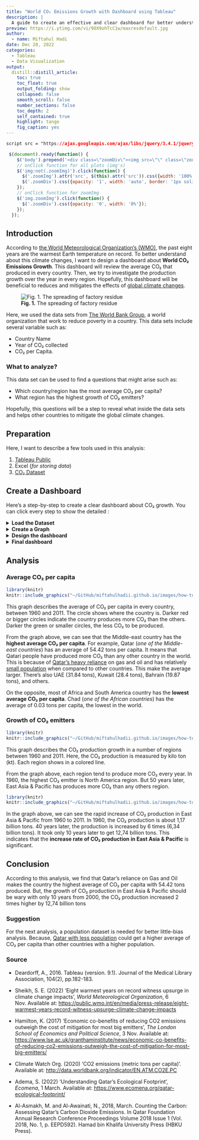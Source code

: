 ```yaml
---
title: "World CO₂ Emissions Growth with Dashboard using Tableau"
description: |
  A guide to create an effective and clear dashboard for better understand average CO₂ in the world using CO₂ dataset. 
preview: https://i.ytimg.com/vi/9OX9ohTcC1w/maxresdefault.jpg
author:
  - name: Miftahul Hadi
date: Dec 20, 2022
categories:
  - Tableau
  - Data Visualization
output:
  distill::distill_article:
    toc: true
    toc_float: true
    output_folding: show
    collapsed: false
    smooth_scroll: false
    number_sections: false
    toc_depth: 2
    self_contained: true
    highlight: tango
    fig_caption: yes
---
```


```css
script src = "https://ajax.googleapis.com/ajax/libs/jquery/3.4.1/jquery.min.js"
```

```js
 $(document).ready(function() {
    $('body').prepend('<div class=\"zoomDiv\"><img src=\"\" class=\"zoomImg\"></div>');
    // onClick function for all plots (img's)
    $('img:not(.zoomImg)').click(function() {
      $('.zoomImg').attr('src', $(this).attr('src')).css({width: '100%'});
      $('.zoomDiv').css({opacity: '1', width: 'auto', border: '1px solid white', borderRadius: '5px', position: 'fixed', top: '50%', left: '50%', marginRight: '-50%', transform: 'translate(-50%, -50%)', boxShadow: '0px 0px 50px #888888', zIndex: '50', overflow: 'auto', maxHeight: '100%'});
    });
    // onClick function for zoomImg
    $('img.zoomImg').click(function() {
      $('.zoomDiv').css({opacity: '0', width: '0%'}); 
    });
  });
```

## Introduction

According to [the World Meteorological Organization's (WMO)](https://public.wmo.int/en/media/press-release/eight-warmest-years-record-witness-upsurge-climate-change-impacts#:~:text=Temperature%3A%20The%20global%20average%20temperature,until%20the%20end%20of%202022.), the past eight years are the warmest Earth temperature on record. To better understand about this climate changes, I want to design a dashboard about **World CO₂ Emissions Growth**. This dashboard will review the average CO₂ that produced in every country. Then, we try to investigate the production growth over the year in every region. Hopefully, this dashboard will be beneficial to reduces and mitigates the effects of [global climate changes](https://www.lse.ac.uk/granthaminstitute/news/economic-co-benefits-of-reducing-co2-emissions-outweigh-the-cost-of-mitigation-for-most-big-emitters/).

![**Fig. 1.** The spreading of factory residue](https://www.sciencealert.com/images/2019-09/processed/agw_topics_1024.jpg)

Here, we used the data sets from [The World Bank Group](http://data.worldbank.org/indicator/EN.ATM.CO2E.PC), a world organization that work to reduce poverty in a country. This data sets include several variable such as:

-   Country Name
-   Year of CO₂ collected
-   CO₂ per Capita.


### What to analyze?

This data set can be used to find a questions that might arise such as:

-   Which country/region has the most average CO₂ per capita?
-   What region has the highest growth of CO₂ emitters?

Hopefully, this questions will be a step to reveal what inside the data sets and helps other countries to mitigate the global climate changes.

## Preparation

Here, I want to describe a few tools used in this analysis:

1. [Tableau Public](https://public.tableau.com/app/discover)
2. Excel (*for storing data*)
3. [CO₂ Dataset](http://data.worldbank.org/indicator/EN.ATM.CO2E.PC)


## Create a Dashboard
Here's a step-by-step to create a clear dashboard about CO₂ growth. You can click every step to show the detailed :

<details>
  <summary><b>Load the Dataset</b></summary>

To connect the dataset to Tableau, the step as follows:

* First, open Tableau Public application.
* Then, the first window you see might be like this.

```r
library(knitr)
knitr::include_graphics("~/GitHub/miftahulhadii.github.io/images/how-to-create-dashboard-tableau/connect-dataset-tableau.png")  
```

* Select **Microsoft Excel** (*because our dataset is in excel format*), then locate to the dataset file.
* Next, a lot of sheet inside of dataset will appear. This is Data Source window. 

```r
library(knitr)
knitr::include_graphics("~/GitHub/miftahulhadii.github.io/images/how-to-create-dashboard-tableau/connect-sheet.png")  
```
* Connect the Tableau to useful sheet that already been cleaned. Here, we choose `CO2 Data Cleaned` because the sheet involves metrics needed.
* Last, we can go to worksheet

```r
library(knitr)
knitr::include_graphics("~/GitHub/miftahulhadii.github.io/images/how-to-create-dashboard-tableau/go-to-worksheet.png")  
```

As a preview, here is a view of Tableau project we work on.

```r
library(knitr)
knitr::include_graphics("~/GitHub/miftahulhadii.github.io/images/how-to-create-dashboard-tableau/tableau-project-preview.png")  
```

As the image above, there are three sections that show up, including:

* **Left-side**  = Where the data stored.
* **Middle**     = Tools to refine your data visualization.
* **Right-side** = Place to view your visualization.
</details>

<details>
  <summary><b>Create a Graph</b></summary>
In this section, we want plotting the dataset about CO₂ activity in the World to answers question. 

#### Average CO₂ per Capita
Here's the step to create a clear graph of average CO₂ for every country:

* First, we put the `Country Name` column to **Detail** in Marks pane.

```r
library(knitr)
knitr::include_graphics("~/GitHub/miftahulhadii.github.io/images/how-to-create-dashboard-tableau/1-a-country-name.png")  
```

* A map will appear with the country as a data points.

```r
library(knitr)
knitr::include_graphics("~/GitHub/miftahulhadii.github.io/images/how-to-create-dashboard-tableau/1-b-country-appear.png")  
```

* Then, we calculate the average CO₂ per Capita for every country by **drag** the `CO2 Per Capita (metric tons)` column to **Size** in Marks pane.

```r
library(knitr)
knitr::include_graphics("~/GitHub/miftahulhadii.github.io/images/how-to-create-dashboard-tableau/1-c-avg-co2.png")  
```
 

* Average of CO₂ per Capita will appear with circle size. The larger the circle, the highest average.

```r
library(knitr)
knitr::include_graphics("~/GitHub/miftahulhadii.github.io/images/how-to-create-dashboard-tableau/1-d-country-size.png")  
```

* Then, we can **add a color divergence** on the circle to make the average CO₂ per capita more clear.

```r
library(knitr)
knitr::include_graphics("~/GitHub/miftahulhadii.github.io/images/how-to-create-dashboard-tableau/1-e-country-color.png")  
```

* Then, we can see the divergence of color in the circle. The higher the blue concentrate, higher the average. 

```r
library(knitr)
knitr::include_graphics("~/GitHub/miftahulhadii.github.io/images/how-to-create-dashboard-tableau/1-f-country-blue-divergence.png")  
```

* To make it more clear, we can change the color from Blue to Red-Green.

* Click **Edit Colors**, make the colors reversed, because green indicate low CO₂ and red for high CO₂. Make the center to 4.

```r
library(knitr)
knitr::include_graphics("~/GitHub/miftahulhadii.github.io/images/how-to-create-dashboard-tableau/1-g-country-red-green-divergence.png")  
```

* Make the size of the circle correlated to average CO₂ per Capita.

```r
library(knitr)
knitr::include_graphics("~/GitHub/miftahulhadii.github.io/images/how-to-create-dashboard-tableau/1-h-country-size.png")
```
* Add a border color on circle.

```r
library(knitr)
knitr::include_graphics("~/GitHub/miftahulhadii.github.io/images/how-to-create-dashboard-tableau/1-i-country-circle-border.png")
```

* Change the title and this is the first graph for **Average CO₂ per Capita**.

```r
library(knitr)
knitr::include_graphics("~/GitHub/miftahulhadii.github.io/images/how-to-create-dashboard-tableau/1-first-graph.png")
```


#### CO₂ Production by Region
Here's the step to a viz about CO₂ production over the years:

* First, add a new worksheet for different graph.

```r
library(knitr)
knitr::include_graphics("~/GitHub/miftahulhadii.github.io/images/how-to-create-dashboard-tableau/2-co2-production/1-add-new-worksheet.png")
```

* Add `Region` column on **color marks**.

```r
library(knitr)
knitr::include_graphics("~/GitHub/miftahulhadii.github.io/images/how-to-create-dashboard-tableau/2-co2-production/1-add-region.png")
```

* Then, add `Year` as a columns & `CO2 (kt)` as a rows.

```r
library(knitr)
knitr::include_graphics("~/GitHub/miftahulhadii.github.io/images/how-to-create-dashboard-tableau/2-co2-production/1-add-year-co2.png")
```

* Here's the graph. You see that the year is too crowded.

```r
library(knitr)
knitr::include_graphics("~/GitHub/miftahulhadii.github.io/images/how-to-create-dashboard-tableau/2-co2-production/1-b-show-graph.png")
```

* Make it only per 10 years by ranges.

```r
library(knitr)
knitr::include_graphics("~/GitHub/miftahulhadii.github.io/images/how-to-create-dashboard-tableau/2-co2-production/1-c-change-axis.png")
```

* There you go. Here the graph explain about CO₂ production by Region

```r
library(knitr)
knitr::include_graphics("~/GitHub/miftahulhadii.github.io/images/how-to-create-dashboard-tableau/2-co2-production/1-d-graph.png")
```
Next, we can combine this two graph to design a clear dashboard.
</details>

<details>
  <summary><b>Design the dashboard</b></summary>

In this section, we want to combine two graph we have created into one dashboard. Here's the step:

* First, create a **new dashboard**.

```r
library(knitr)
knitr::include_graphics("~/GitHub/miftahulhadii.github.io/images/how-to-create-dashboard-tableau/3-design-dashboard/1-create-new-dashb.png")
```

* Let's add two graph we've created before by **dragging the sheet** into canvas.

```r
library(knitr)
knitr::include_graphics("~/GitHub/miftahulhadii.github.io/images/how-to-create-dashboard-tableau/3-design-dashboard/2-drag-graph.png")
```

* After dragging two graph. Then, it will looks like this.

```r
library(knitr)
knitr::include_graphics("~/GitHub/miftahulhadii.github.io/images/how-to-create-dashboard-tableau/3-design-dashboard/3-dash-looks.png")
```

* Notice that the legend is kind of confusing. Let's move it into the relevant graph.

* To move the legend, first click **More options**, then choose **Floating**.

```r
library(knitr)
knitr::include_graphics("~/GitHub/miftahulhadii.github.io/images/how-to-create-dashboard-tableau/3-design-dashboard/4-floating-legend.png")
```

* Do this with color divergence legend. Delete the circle legend.

* Then, **remove** the unused container to make the dashboard more clear.

```r
library(knitr)
knitr::include_graphics("~/GitHub/miftahulhadii.github.io/images/how-to-create-dashboard-tableau/3-design-dashboard/5-remove-container.png")
```

</details>


<details>
  <summary><b>Final dashboard</b></summary>

Here's the final dashboard that we have created.

```r
library(knitr)
knitr::include_graphics("~/GitHub/miftahulhadii.github.io/images/how-to-create-dashboard-tableau/3-design-dashboard/6-final-dashboard.png")
```

Now, the legend is tied with each graph. It's give a context to graph and make the dashboard more clear.
</details>

## Analysis
### Average CO₂ per capita

```r
library(knitr)
knitr::include_graphics("~/GitHub/miftahulhadii.github.io/images/how-to-create-dashboard-tableau/4-analysis/1-co-2-avg/1-part-dashboard.png")
```

This graph describes the average of CO₂ per capita in every country, between 1960 and 2011. The circle shows where the country is. Darker red or bigger circles indicate the country produces more CO₂ than the others. Darker the green or smaller circles, the less CO₂ to be produced.

From the graph above, we can see that the Middle-east country has the **highest average CO₂ per capita**. For example, Qatar (*one of the Middle-east countries*) has an average of 54.42 tons per capita. It means that Qatari people have produced more CO₂ than any other country in the world. This is because of [Qatar's heavy reliance](https://www.ecomena.org/qatar-ecological-footprint/) on gas and oil and has relatively [small population](https://www.qscience.com/content/papers/10.5339/qfarc.2018.EEPD592#:~:text=Qatar%20has%20the%20highest%20CO2,gas%20reserves%20in%20the%20world.) when compared to other countries. This make the average larger. There's also UAE (31.84 tons), Kuwait (28.4 tons), Bahrain (19.87 tons), and others.

On the opposite, most of Africa and South America country has the **lowest average CO₂ per capita**. Chad (*one of the African countries*) has the average of 0.03 tons per capita, the lowest in the world.

### Growth of CO₂ emitters

```r
library(knitr)
knitr::include_graphics("~/GitHub/miftahulhadii.github.io/images/how-to-create-dashboard-tableau/4-analysis/2-co-2-growth/1-part-2-dashboard.png")
```

This graph describes the CO₂ production growth in a number of regions between 1960 and 2011. Here, the CO₂ production is measured by kilo ton (kt). Each region shows in a colored line.

From the graph above, each region tend to produce more CO₂ every year. In 1960, the highest CO₂ emitter is North America region. But 50 years later, East Asia & Pacific has produces more CO₂ than any others region. 

```r
library(knitr)
knitr::include_graphics("~/GitHub/miftahulhadii.github.io/images/how-to-create-dashboard-tableau/4-analysis/2-co-2-growth/2-part-2-dashboard.png")
```

In the graph above, we can see the rapid increase of CO₂ production in East Asia & Pacific from 1960 to 2011. In 1960, the CO₂ production is about 1,17 billion tons. 40 years later, the production is increased by 6 times (6,34 billion tons). It took only 10 years later to get 12,74 billion tons. This indicates that the **increase rate of CO₂ production in East Asia & Pacific** is significant.

## Conclusion

According to this analysis, we find that Qatar's reliance on Gas and Oil makes the country the highest average of CO₂ per capita with 54.42 tons produced. But, the growth of CO₂ production in East Asia & Pacific should be wary with only 10 years from 2000, the CO₂ production increased 2 times higher by 12,74 billion tons

### Suggestion

For the next analysis, a population dataset is needed for better little-bias analysis. Because, [Qatar with less population](https://www.qscience.com/content/papers/10.5339/qfarc.2018.EEPD592#:~:text=Qatar%20has%20the%20highest%20CO2,gas%20reserves%20in%20the%20world.) could get a higher average of CO₂ per capita than other countries with a higher population.

### Source

* Deardorff, A., 2016. Tableau (version. 9.1). Journal of the Medical Library Association, 104(2), pp.182-183.

* Sheikh, S. E. (2022) 'Eight warmest years on record witness upsurge in climate change impacts', *World Meteorological Organization*, 6 Nov. Available at: [https://public.wmo.int/en/media/press-release/eight-warmest-years-record-witness-upsurge-climate-change-impacts](https://public.wmo.int/en/media/press-release/eight-warmest-years-record-witness-upsurge-climate-change-impacts#:~:text=Temperature%3A%20The%20global%20average%20temperature,until%20the%20end%20of%202022.)

* Hamilton, K. (2017) 'Economic co-benefits of reducing CO2 emissions outweigh the cost of mitigation for most big emitters', *The London School of Economics and Political Science*, 3 Nov. Available at: [https://www.lse.ac.uk/granthaminstitute/news/economic-co-benefits-of-reducing-co2-emissions-outweigh-the-cost-of-mitigation-for-most-big-emitters/](https://www.lse.ac.uk/granthaminstitute/news/economic-co-benefits-of-reducing-co2-emissions-outweigh-the-cost-of-mitigation-for-most-big-emitters/)

* Climate Watch Org. (2020) 'CO2 emissions (metric tons per capita)'. Available at: [http://data.worldbank.org/indicator/EN.ATM.CO2E.PC](http://data.worldbank.org/indicator/EN.ATM.CO2E.PC)

* Adema, S. (2022) 'Understanding Qatar’s Ecological Footprint
', *Ecomena*, 1 March. Available at: [https://www.ecomena.org/qatar-ecological-footprint/](https://www.ecomena.org/qatar-ecological-footprint/)

* Al-Asmakh, M. and Al-Awainati, N., 2018, March. Counting the Carbon: Assessing Qatar's Carbon Dioxide Emissions. In Qatar Foundation Annual Research Conference Proceedings Volume 2018 Issue 1 (Vol. 2018, No. 1, p. EEPD592). Hamad bin Khalifa University Press (HBKU Press).